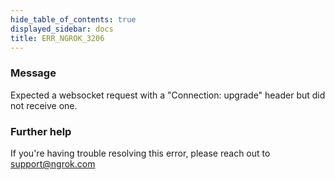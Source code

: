 ```yaml
---
hide_table_of_contents: true
displayed_sidebar: docs
title: ERR_NGROK_3206
---
```


### Message

Expected a websocket request with a "Connection: upgrade" header but did not receive one.

<ErrorDetails />

### Further help

If you're having trouble resolving this error, please reach out to [support@ngrok.com](mailto:support@ngrok.com?subject=Help%20with%20ERR_NGROK_3206)
